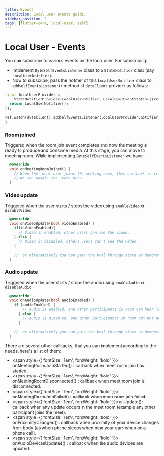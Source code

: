 ```yaml
---
title: Events
description: Local user events guide.
sidebar_position: 2
tags: [flutter-core, local-user, self]
---
```


# Local User - Events

You can subscribe to various events on the local user. For subscribing:

- Implement `DyteSelfEventsListener` class to a `StateNotifier` class (say
  `LocalUserNotifier`).
- Now to subscribe, pass the notifier of this `LocalUserNotifier` class to
  `addSelfEventsListener()` method of `dyteClient` provider as follows:

```dart
final localUserProvider =
    StateNotifierProvider<LocalUserNotifier, LocalUserEventStates>((ref) {
  return LocalUserNotifier();
});
```

`ref.watch(dyteClient).addSelfEventsListener(localUserProvider.notifier)`.

### Room joined

Triggered when the room join event completes and now the meeting is ready to
produce and consume media. At this stage, you can move to meeting room. While
implementing `DyteSelfEventsListener` we have :

```dart
  @override
  void onMeetingRoomJoined() {
    // When the local user joins the meeting room, this callback is triggered
    // We can handle the state here.
  }

```

### Video update

Triggered when the user starts / stops the video using `enableVideo` or
`disableVideo`

```dart
  @override
  void onVideoUpdate(bool videoEnabled) {
    if(isVideoEnabled){
      // Video is enabled, other users can see the video.
    } else {
      // Video is disabled, others users can't see the video.
    }

    //  or alternatively you can pass the bool through state as demonstrated in example app.
  }
```

### Audio update

Triggered when the user starts / stops the audio using `enableAudio` or
`disableAudio`

```dart
  @override
  void onAudioUpdate(bool audioEnabled) {
    if (audioEnabled) {
        // audio is enabled, and other participants in room can hear local user
      } else {
        // audio is disabled, and other participants in room can not hear local user.
      }

    //  or alternatively you can pass the bool through state as demonstrated in example app.
  }
```

There are several other callbacks, that you can implement according to the
needs, here's a list of them:

- <span style={{ fontSize: '1em', fontWeight: 'bold' }}>
    onMeetingRoomJoinStarted()
  </span>
  : callback when meet room join has started.
  <br />
- <span style={{ fontSize: '1em', fontWeight: 'bold' }}>
    onMeetingRoomDisconnected()
  </span>
  : callback when meet room join is disconnected.
  <br />
- <span style={{ fontSize: '1em', fontWeight: 'bold' }}>
    onMeetingRoomJoinFailed()
  </span>
  : callback when meet room join failed.
  <br />
- <span style={{ fontSize: '1em', fontWeight: 'bold' }}>onUpdate()</span>:
  callback when any update occurs in the meet room (example any other
  participant joins the meet).
  <br />
- <span style={{ fontSize: '1em', fontWeight: 'bold' }}>
    onProximityChanged()
  </span>
  : callback when proximity of your device changes from body (as when phone sleeps
  when near your ears when on a phone call).
  <br />
- <span style={{ fontSize: '1em', fontWeight: 'bold' }}>
    onAudioDevicesUpdated()
  </span>
  : callback when the audio devices are updated.
  <br />
